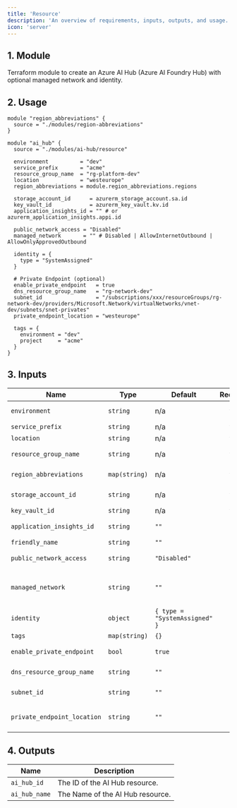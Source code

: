 ```yaml
---
title: 'Resource'
description: 'An overview of requirements, inputs, outputs, and usage.'
icon: 'server'
---
```


## 1. Module
Terraform module to create an Azure AI Hub (Azure AI Foundry Hub) with optional managed network and identity.

## 2. Usage
```hcl main.tf
module "region_abbreviations" {
  source = "./modules/region-abbreviations"
}

module "ai_hub" {
  source = "./modules/ai-hub/resource"

  environment          = "dev"
  service_prefix       = "acme"
  resource_group_name  = "rg-platform-dev"
  location             = "westeurope"
  region_abbreviations = module.region_abbreviations.regions

  storage_account_id      = azurerm_storage_account.sa.id
  key_vault_id            = azurerm_key_vault.kv.id
  application_insights_id = "" # or azurerm_application_insights.appi.id

  public_network_access = "Disabled"
  managed_network       = "" # Disabled | AllowInternetOutbound | AllowOnlyApprovedOutbound

  identity = {
    type = "SystemAssigned"
  }

  # Private Endpoint (optional)
  enable_private_endpoint   = true
  dns_resource_group_name   = "rg-network-dev"
  subnet_id                 = "/subscriptions/xxx/resourceGroups/rg-network-dev/providers/Microsoft.Network/virtualNetworks/vnet-dev/subnets/snet-privates"
  private_endpoint_location = "westeurope"

  tags = {
    environment = "dev"
    project     = "acme"
  }
}
```

## 3. Inputs
| Name | Type | Default | Required | Description |
|------|------|---------|:--------:|-------------|
| `environment` | `string` | n/a | yes | Environment project (dev, qua or prd). |
| `service_prefix` | `string` | n/a | yes | Prefix or name of the project. |
| `location` | `string` | n/a | yes | Azure region. |
| `resource_group_name` | `string` | n/a | yes | Resource group in which to create the AI Hub. |
| `region_abbreviations` | `map(string)` | n/a | yes | Map of Azure locations to abbreviations. |
| `storage_account_id` | `string` | n/a | yes | ID of an existing Storage Account. |
| `key_vault_id` | `string` | n/a | yes | ID of an existing Key Vault. |
| `application_insights_id` | `string` | `""` | no | Optional Application Insights resource ID. |
| `friendly_name` | `string` | `""` | no | Optional friendly display name. |
| `public_network_access` | `string` | `"Disabled"` | no | Public network access (Enabled, Disabled). |
| `managed_network` | `string` | `""` | no | Managed network isolation mode (Disabled, AllowInternetOutbound, AllowOnlyApprovedOutbound). |
| `identity` | `object` | `{ type = "SystemAssigned" }` | no | Managed identity configuration. |
| `tags` | `map(string)` | `{}` | no | Optional tags. |
| `enable_private_endpoint` | `bool` | `true` | no | Create a private endpoint to resource |
| `dns_resource_group_name` | `string` | `""` | no | DNS zone for the private endpoint. |
| `subnet_id` | `string` | `""` | no | Subnet ID for the private endpoint. |
| `private_endpoint_location` | `string` | `""` | no | Location to deploy the Private Endpoint. If empty, falls back to module location. |

## 4. Outputs
| Name | Description |
|------|-------------|
| `ai_hub_id` | The ID of the AI Hub resource. |
| `ai_hub_name` | The Name of the AI Hub resource. |


